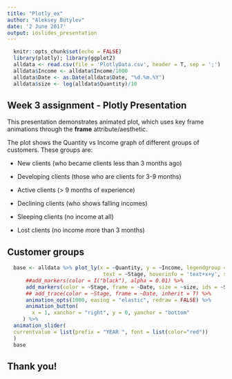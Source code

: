 ```yaml
---
title: "Plotly_ex"
author: "Aleksey Butylev"
date: '2 June 2017'
output: ioslides_presentation
---
```


```r
  knitr::opts_chunk$set(echo = FALSE)
  library(plotly); library(ggplot2)
  alldata <- read.csv(file = 'PlotlyData.csv', header = T, sep = ';')
  alldata$Income <- alldata$Income/1000
  alldata$Date <- as.Date(alldata$Date, "%d.%m.%Y")
  alldata$size <- log(alldata$Quantity)/10
```


## Week 3 assignment - Plotly Presentation {.smaller}

This presentation demonstrates animated plot, which uses key frame animations through the **frame** attribute/aesthetic.

The plot shows the Quantity vs Income graph of different groups of customers. These groups are:

 - New clients (who became clients less than 3 months ago)

 - Developing clients (those who are clients for 3-9 months)

 - Active clients (> 9 months of experience)

 - Declining clients (who shows falling incomes)

 - Sleeping clients (no income at all)

 - Lost clients (no income more than 3 months)</small>


## Customer groups

```r
  base <- alldata %>% plot_ly(x = ~Quantity, y = ~Income, legendgroup = ~Stage,  
                               text = ~Stage, hoverinfo = 'text+x+y', sizes = c(10, 30)) %>%
      ##add_markers(color = I("black"), alpha = 0.01) %>%
      add_markers(color = ~Stage, frame = ~Date, size = ~size, ids = ~Stage) %>%
      ## add_trace(color = ~Stage, frame = ~Date, inherit = T) %>%
      animation_opts(1000, easing = "elastic", redraw = FALSE) %>%
      animation_button(
        x = 1, xanchor = "right", y = 0, yanchor = "bottom"
     ) %>%
  animation_slider(
  currentvalue = list(prefix = "YEAR ", font = list(color="red"))
  )
  base
```

## Thank you!

